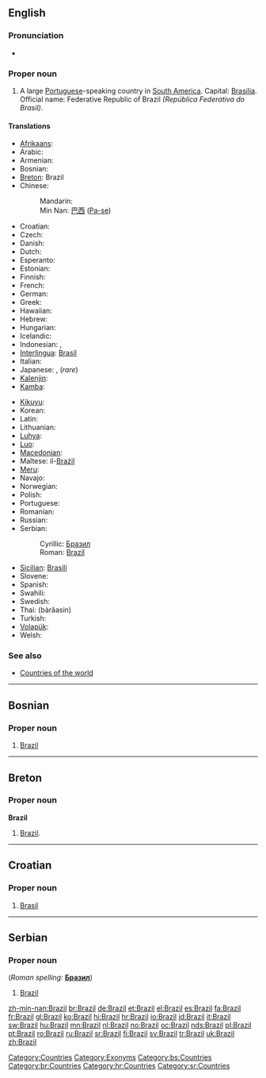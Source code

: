 ==English==
{{wikipedia}}

===Pronunciation===
* {{IPA|[brəˈzɪl]}}

===Proper noun===
{{en-proper noun}}

# A large [[Portuguese]]-speaking country in [[South America]]. Capital: [[Brasilia]]. Official name: Federative Republic of Brazil ''(República Federativa do Brasil)''.

====Translations====
{{trans-top|Portuguese-speaking country in South America}}
* [[Afrikaans]]: {{t|af|Brasilië|xs=Afrikaans}}
* Arabic: {{t|ar|البرازيل|m|tr=al-braziil|sc=Arab}}
* Armenian: {{t-|hy|Բրազիլիա|tr=Brazilia|sc=Armn|xs=Armenian}}
* Bosnian: {{t-|bs|Brazil|m}}
* [[Breton]]: Brazil
* Chinese:
*: Mandarin: {{t|zh|巴西|tr=Bāxī|sc=Hani}}
*: Min Nan: [[巴西]] ([[Pa-se]])
* Croatian: {{t-|hr|Brazil|m}}
* Czech: {{t+|cs|Brazílie|f}}
* Danish: {{t-|da|Brasilien}}
* Dutch: {{t+|nl|Brazilië}}
* Esperanto: {{t-|eo|Brazilo|xs=Esperanto}}
* Estonian: {{t+|et|Brasiilia}}
* Finnish: {{t+|fi|Brasilia}}
* French: {{t+|fr|Brésil|m}}
* German: {{t+|de|Brasilien|n}}
* Greek: {{t+|el|Βραζιλία|f|tr=Vrazilía|sc=Grek}}
* Hawaiian: {{tø|haw|Palakila}}
* Hebrew: {{t+|he|ברזיל|tr=brazyl|sc=Hebr}}
* Hungarian: {{t+|hu|Brazília}}
* Icelandic: {{t+|is|Brasilía|f}}
* Indonesian: {{t+|id|Brasil|xs=Indonesian}}, {{t+|id|Brazil|xs=Indonesian}}
* [[Interlingua]]: [[Brasil]]
* Italian: {{t+|it|Brasile|m}}
* Japanese: {{t|ja|ブラジル|tr=Burajiru|sc=Jpan}},  {{t|ja|伯剌西爾|sc=Jpan}} (''rare'')
* [[Kalenjin]]: {{tø|kln|Brazili}}
* [[Kamba]]: {{tø|kam|Mbkasili}}
{{trans-mid}}
* [[Kikuyu]]: {{tø|ki|Buraziri}}
* Korean: {{t|ko|브라질|tr=Beurajil|sc=Kore}}
* Latin: {{t+|la|Brasilia}}
* Lithuanian: {{t+|lt|Brazilija|f|xs=Lithuanian}}
* [[Luhya]]: {{tø|luy|Brazil}}
* [[Luo]]: {{tø|luo|Brasil}}
* [[Macedonian]]: {{t+|mk|Бразил|m|tr=Brázil|sc=Cyrl|xs=Macedonian}}
* Maltese: il-[[Brażil]]
* [[Meru]]: {{tø|mer|Braziri}}
* Navajo: {{tø|nv|Bwazííl}}
* Norwegian: {{t+|no|Brasil}}
* Polish: {{t+|pl|Brazylia|f}}
* Portuguese: {{t+|pt|Brasil|m}}
* Romanian: {{t+|ro|Brazilia|f}}
* Russian: {{t+|ru|Бразилия|f|tr=Brazílija|sc=Cyrl}}
* Serbian:
*: Cyrillic: [[Бразил]] {{m}}
*: Roman: [[Brazil#Serbian|Brazil]] {{m}}
* [[Sicilian]]: [[Brasili]] {{m}}
* Slovene: {{t+|sl|Brazilija|f}}
* Spanish: {{t+|es|Brasil|m}}
* Swahili: {{t+|sw|Brazil|xs=Swahili}}
* Swedish: {{t+|sv|Brasilien}}
* Thai: {{Thai|[[บราซิล]]}} (bàrăasin)
* Turkish: {{t+|tr|Brezilya}}
* [[Volapük]]: {{t|vo|Brasilän}}
* Welsh: {{t-|cy|Brasil|xs=Welsh}}
{{trans-bottom}}

===See also===
* [[Appendix:Countries of the world|Countries of the world]]

[[Category:Countries]]
[[Category:Exonyms]]

----

==Bosnian==

===Proper noun===
{{infl|bs|proper noun|g=m}}

# [[#English|Brazil]]

[[Category:bs:Countries]]

----

==Breton==

===Proper noun===
'''Brazil'''

# [[#English|Brazil]].

[[Category:br:Countries]]

----

==Croatian==

===Proper noun===
{{infl|hr|proper noun|g=m}}

# [[Brasil]]

[[Category:hr:Countries]]

----

==Serbian==

===Proper noun===
{{infl|sr|proper noun|g=m}} (''Roman spelling:'' '''[[Бразил#Serbian|Бразил]]''')

# [[#English|Brazil]]

[[Category:sr:Countries]]

[[zh-min-nan:Brazil]]
[[br:Brazil]]
[[de:Brazil]]
[[et:Brazil]]
[[el:Brazil]]
[[es:Brazil]]
[[fa:Brazil]]
[[fr:Brazil]]
[[gl:Brazil]]
[[ko:Brazil]]
[[hi:Brazil]]
[[hr:Brazil]]
[[io:Brazil]]
[[id:Brazil]]
[[it:Brazil]]
[[sw:Brazil]]
[[hu:Brazil]]
[[mn:Brazil]]
[[nl:Brazil]]
[[no:Brazil]]
[[oc:Brazil]]
[[nds:Brazil]]
[[pl:Brazil]]
[[pt:Brazil]]
[[ro:Brazil]]
[[ru:Brazil]]
[[sr:Brazil]]
[[fi:Brazil]]
[[sv:Brazil]]
[[tr:Brazil]]
[[uk:Brazil]]
[[zh:Brazil]]